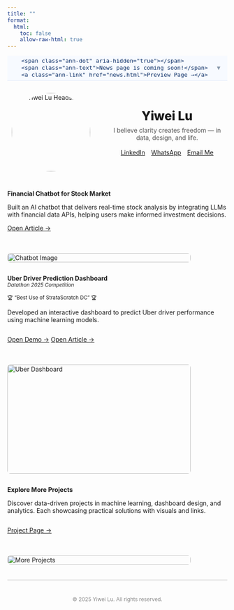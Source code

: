 ```yaml
---
title: ""
format:
  html: 
    toc: false
    allow-raw-html: true
---
```


<!-- Thin announcement strip (sticks under navbar) -->
<div class="ann-strip" role="status" aria-live="polite">
  <div class="ann-inner">
    <span class="ann-dot" aria-hidden="true"></span>
    <span class="ann-text">News page is coming soon!</span>
    <a class="ann-link" href="news.html">Preview Page →</a>
  </div>
  <button class="ann-toggle" aria-label="Collapse announcement" title="Collapse">▾</button>
</div>

<!-- Reopen tab (appears when collapsed) -->
<button class="ann-tab" aria-label="Show announcement" hidden>📣 News</button>

<style>
/* ===== thin strip ===== */
.ann-strip{
  /* 放在导航栏正下方：把这一块紧贴导航，无额外大间距 */
  margin: 6px 0 14px;
  padding: .38rem .75rem;
  display:flex; align-items:center; justify-content:center; gap:.8rem;
  background:#f7faff;
  border-bottom:1px solid #e6eefc;
  box-shadow: 0 1px 0 rgba(13,110,253,.04);
  color:#0b2e66;
  font:500 .95rem/1.25 system-ui,-apple-system,"Segoe UI",Roboto,"Helvetica Neue",Arial,sans-serif;
  overflow:hidden;              /* 为动画裁剪 */
  max-height: 44px;             /* 展开高度 */
  transition: max-height .28s ease, opacity .28s ease;
  opacity:1;
  position:relative;
  z-index: 5;
}
.ann-inner{display:flex; align-items:center; gap:.6rem;}
.ann-dot{width:.5rem;height:.5rem;border-radius:50%;background:#0d6efd;box-shadow:0 0 0 4px rgba(13,110,253,.12)}
.ann-link{font-weight:600;text-decoration:none;border-bottom:1px dashed #7aa4ff}
.ann-link:hover{border-bottom-color:transparent}

/* 收起时的样式（通过 JS 加 .is-collapsed） */
.ann-strip.is-collapsed{max-height:0; opacity:0; border-bottom-color:transparent; margin-bottom:0}

/* 右侧收缩按钮（小三角） */
.ann-toggle{
  position:absolute; right:10px; top:50%; transform:translateY(-50%);
  border:0; background:transparent; cursor:pointer;
  font-size:1rem; line-height:1; color:#5c728a; opacity:.7;
}
.ann-toggle:hover{opacity:1}

/* 重新打开的小标签（贴近右上角，和导航接近） */
.ann-tab{
  position: sticky; top: 8px; /* 导航栏下方“钉住” */
  margin-left: auto; float: right;
  padding:.3rem .55rem; border-radius:999px; border:1px solid #e0e8ff;
  background:#f6f9ff; color:#0b2e66;
  font:600 .88rem/1 system-ui,-apple-system,"Segoe UI",Roboto,"Helvetica Neue",Arial,sans-serif;
  box-shadow:0 6px 18px rgba(13,110,253,.12);
}
.ann-tab:hover{background:#ffffff}

/* 暗色自适配（可选） */
@media (prefers-color-scheme: dark){
  .ann-strip{background:#0f2340;border-bottom-color:#213a66;color:#d7e6ff;box-shadow:none}
  .ann-link{border-bottom-color:#5b86ff}
  .ann-toggle{color:#b8c9ff}
  .ann-tab{background:#0f2340;color:#d7e6ff;border-color:#2b4875}
}

/* 小屏收紧 */
@media (max-width:640px){
  .ann-strip{padding:.32rem .6rem; gap:.6rem}
  .ann-inner{gap:.5rem}
}
</style>

<script>
(function(){
  const KEY='ann_strip_collapsed_v1'; // 记忆是否收起
  const strip = document.querySelector('.ann-strip');
  const toggleBtn = strip.querySelector('.ann-toggle');
  const tab = document.querySelector('.ann-tab');

  function collapse(persist=true){
    strip.classList.add('is-collapsed');
    tab.hidden = false;
    persist && localStorage.setItem(KEY,'1');
  }
  function expand(persist=true){
    strip.classList.remove('is-collapsed');
    tab.hidden = true;
    persist && localStorage.setItem(KEY,'0');
  }

  // 初始状态（支持 ?showAnn=1 强制展开）
  const forceShow = new URLSearchParams(location.search).get('showAnn')==='1';
  const saved = localStorage.getItem(KEY);
  if (forceShow || saved !== '1'){ expand(false); } else { collapse(false); }

  // 按钮交互
  toggleBtn.addEventListener('click', ()=> collapse(true));
  tab.addEventListener('click', ()=> expand(true));
})();
</script>


```{=html}
<!-- Profile Section -->
<div style="display:flex; flex-wrap:wrap; align-items:center; gap:2em; max-width:900px; margin:2em auto;">
  <!-- Avatar -->
  <div class="avatar-wrapper" style="flex:0 0 200px; text-align:center;">
    <a href="about.html" title="About Me">
      <img src="images/Headshot.jpg" alt="Yiwei Lu Headshot" class="avatar" style="border-radius:50%; width:180px; height:auto;">
    </a>
  </div>

  <!-- Right Side: Name + Motto + Buttons -->
  <div style="flex:1; text-align:center;">
    <span class="name" data-text="Yiwei Lu" style="font-size:2.0em; font-weight:800;">Yiwei Lu</span><br>
    <span class="motto" style="display:block; margin:0.5em 0 1.2em; color:#555;">
      I believe clarity creates freedom — in data, design, and life.
    </span>

    <!-- Buttons directly under motto -->
    <div class="connect-container" style="display:flex; flex-wrap:wrap; gap:1em; justify-content:center; margin-top:1em;">
      <a href="https://www.linkedin.com/in/yiwei-lu78" class="btn" target="_blank">
        <i class="bi bi-linkedin"></i> LinkedIn
      </a>
      <a href="https://wa.me/6266736276" class="btn" target="_blank">
        <i class="bi bi-whatsapp"></i> WhatsApp
      </a>
      <a href="mailto:yiweilu36@uci.edu" class="btn">
        <i class="bi bi-envelope"></i> Email Me
      </a>
    </div>
  </div>
</div>
```


::: { .project-card style="display: flex; flex-wrap: wrap; gap: 1.5em; align-items: flex-start;" markdown="1" }

<!-- Left Text -->
<div style="flex: 1;" markdown="1">
**Financial Chatbot for Stock Market**

Built an AI chatbot that delivers real-time stock analysis by integrating LLMs with financial data APIs, helping users make informed investment decisions.

<div style="margin-top: 1em;">
  [Open Article →](https://medium.com/@dylankl_74733/revolutionizing-stock-market-insights-the-financial-chatbot-that-empowers-investors-d1d8197e6c13){.btn}
</div>
</div>

<!-- Right Pic -->
<div style="flex: 0 0 420px;">
  <img src="images/financial-chatbot1.gif"
       alt="Chatbot Image"
       style="width: 100%; height: auto; border-radius: 0.5em;" />
</div>

:::

::: {.project-card}
<div style="display: flex; flex-wrap: wrap; gap: 1.5em; align-items: flex-start;" markdown="1">

<!-- Left Contents -->
<div style="flex: 1;" markdown="1">
**Uber Driver Prediction Dashboard**  
<small><em>Datathon 2025 Competition</em></small>  

<small>🏆 “Best Use of StrataScratch DC” 🏆</small>


Developed an interactive dashboard to predict Uber driver performance using machine learning models.  

<div style="margin-top: 1em; display: flex; gap: 0.8em;">
  <a href="https://syntax3rr0r1.netlify.app/" class="btn" target="_blank">Open Demo →</a>
  <a href="https://devpost.com/software/uber-driver-conversion-analysis" class="btn" target="_blank">Open Article →</a>
</div>
</div>

<!-- Right Pic -->
<div style="flex: 0 0 420px;">
  <img src="images/datathon.jpg"
       alt="Uber Dashboard"
       style="width: 100%; height: 250px; border-radius: 0.5em;" />
</div>

</div>
::: 

::: {.project-card}
<div style="display: flex; flex-wrap: wrap; gap: 1.5em; align-items: flex-start;" markdown="1">

<!-- Left Contents -->
<div style="flex: 1;" markdown="1">
**Explore More Projects**  

Discover data-driven projects in machine learning, dashboard design, and analytics. Each showcasing practical solutions with visuals and links.

<div style="margin-top: 1em; display: flex; gap: 0.8em;">
  <a href="https://lywww88.github.io/projects/project.qmd" class="btn">Project Page →</a>

</div>
</div>

<!-- Right Pic -->
<div style="flex: 0 0 420px;">
  <img src="images/project.jpg"
       alt="More Projects"
       style="width: 100%; height: auto; border-radius: 0.5em;" />
</div>

</div>
:::

<div aria-hidden="true" style="border-top: 1px solid #ccc; margin: 1.5em 0;"></div>

<p style="text-align: center; color: #888; font-size: 0.85em; margin-top: 3em;">
  © 2025 Yiwei Lu. All rights reserved.
</p>
